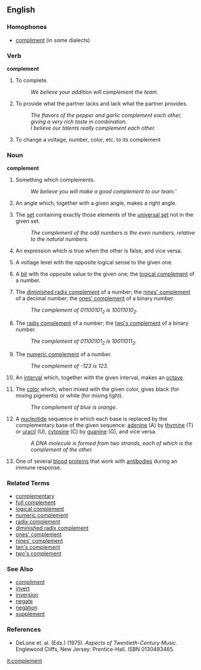 ==English==

===Homophones===
*[[compliment]] (in some dialects)

===Verb===
'''complement'''

# To complete.
#: ''We believe your addition will complement the team.''
# To provide what the partner lacks and lack what the partner provides.
#: ''The flavors of the pepper and garlic complement each other, giving a very rich taste in combination.''
#: ''I believe our talents really complement each other.''
# To change a voltage, number, color, etc. to its complement

===Noun===
'''complement'''

# Something which complements.
#: ''We believe you will make a good complement to our team.'''
# {{geometry}} An angle which, together with a given angle, makes a right angle.
# {{mathematics}} The [[set]] containing exactly those elements of the [[universal set]] not in the given set.
#: ''The complement of the odd numbers is the even numbers, relative to the natural numbers.''
# {{logic}} An expression which is true when the other is false, and vice versa.
# {{electronics}} A voltage level with the opposite logical sense to the given one.
# {{computing}} A [[bit]] with the opposite value to the given one; the [[logical complement]] of a number.
# {{cattag2|computing|mathematics}} The [[diminished radix complement]] of a number; the [[nines' complement]] of a decimal number; the [[ones' complement]] of a binary number.
#: ''The complement of <math>01100101_2</math> is <math>10011010_2</math>.''
# {{cattag2|computing|mathematics}} The [[radix complement]] of a number; the [[two's complement]] of a binary number.
#: ''The complement of <math>01100101_2</math> is <math>10011011_2</math>.''
# {{cattag2|computing|mathematics}} The [[numeric complement]] of a number.
#: ''The complement of -123 is 123.''
# {{music}} An [[interval]] which, together with the given interval, makes an [[octave]].
# The [[color]] which, when mixed with the given color, gives black (for mixing pigments) or white (for mixing light).
#: ''The complement of blue is orange.''
# {{biology}} A [[nucleotide]] sequence in which each base is replaced by the complementary base of the given sequence: [[adenine]] (A) by [[thymine]] (T) or [[uracil]] (U), [[cytosine]] (C) by [[guanine]] (G), and vice versa.
#: ''A DNA molecule is formed from two strands, each of which is the complement of the other.''
# {{biology}} One of several [[blood]] [[protein]]s that work with [[antibody|antibodies]] during an immune response.

===Related Terms===
*[[complementary]]
*[[full complement]]
*[[logical complement]]
*[[numeric complement]]
*[[radix complement]]
*[[diminished radix complement]]
*[[ones' complement]]
*[[nines' complement]]
*[[ten's complement]]
*[[two's complement]]

===See Also===
*[[compliment]]
*[[invert]]
*[[inversion]]
*[[negate]]
*[[negation]]
*[[supplement]]

===References===
*DeLone et. al. (Eds.) (1975). ''Aspects of Twentieth-Century Music''. Englewood Cliffs, New Jersey: Prentice-Hall. ISBN 0130493465.

[[it:complement]]